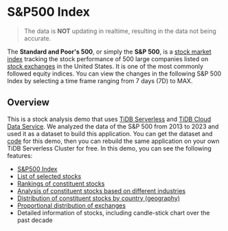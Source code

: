 
<h1 id='index'>S&P500 Index</h1>

> The data is **NOT** updating in realtime, resulting in the data not being accurate.

The **Standard and Poor's 500**, or simply the **S&P 500**, is a
[stock market index](https://en.wikipedia.org/wiki/Stock_market_index)
tracking the stock performance of 500 large companies listed on
[stock exchanges](https://en.wikipedia.org/wiki/Stock_exchange)
in the United States. It is one of the most commonly followed equity indices. You can view the
changes in the following S&P 500 Index by selecting a time frame ranging from 7 days (7D) to MAX.

<IndexOverview index={props.index} />

## Overview

This is a stock analysis demo that uses [TiDB Serverless](https://tidbcloud.com/) and [TiDB Cloud Data Service](https://docs.pingcap.com/tidbcloud/data-service-overview).
We analyzed the data of the S&P 500 from 2013 to 2023 and used it as a dataset to build this application. You can get the dataset and [code](https://github.com/pingcap/sp500-insight-template) for this demo, then you can rebuild the same application on your own TiDB Serverless Cluster for free.
In this demo, you can see the following features:

- [S&P500 Index](#index)
- [List of selected stocks](/selected)
- [Rankings of constituent stocks](/SP500/sector-ranking)
- [Analysis of constituent stocks based on different industries](/SP500/constituents)
- [Distribution of constituent stocks by country (geography)](/SP500/constituents#geo)
- [Proportional distribution of exchanges](/SP500/constituents#exchanges)
- Detailed information of stocks, including candle-stick chart over the past decade

